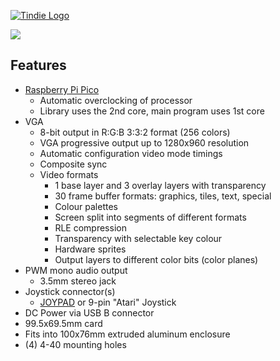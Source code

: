 <a href="https://www.tindie.com/products/land_boards/picovga-card/" >
<img src="http://land-boards.com/tindie/tindie-larges-v2.png" alt="Tindie Logo">
</img></a>

<img src="http://land-boards.com/blwiki/images/5/56/PicoVGA01_P1080468-720px.jpg"></img>

== Features ==

* [http://land-boards.com/blwiki/index.php?title=Raspberry_Pi_Pico Raspberry Pi Pico]
** Automatic overclocking of processor
** Library uses the 2nd core, main program uses 1st core
* VGA
** 8-bit output in R:G:B 3:3:2 format (256 colors)
** VGA progressive output up to 1280x960 resolution
** Automatic configuration video mode timings
** Composite sync
** Video formats
*** 1 base layer and 3 overlay layers with transparency
*** 30 frame buffer formats: graphics, tiles, text, special
*** Colour palettes
*** Screen split into segments of different formats
*** RLE compression
*** Transparency with selectable key colour
*** Hardware sprites
*** Output layers to different color bits (color planes)
* PWM mono audio output
** 3.5mm stereo jack
* Joystick connector(s)
** [http://land-boards.com/blwiki/index.php?title=JOYPAD JOYPAD] or 9-pin "Atari" Joystick
* DC Power via USB B connector
* 99.5x69.5mm card
* Fits into 100x76mm extruded aluminum enclosure
* (4) 4-40 mounting holes
